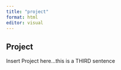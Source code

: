 ```yaml
---
title: "project"
format: html
editor: visual
---
```


## Project

Insert Project here...this is a THIRD sentence
